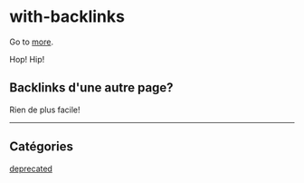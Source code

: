 # with-backlinks

Go to [more](/custom/more).

<Backlinks />

Hop! Hip!

## Backlinks d'une autre page?

Rien de plus facile!

<Backlinks of="deprecated" />

<hr />

## Catégories

[deprecated](/custom/deprecated)
